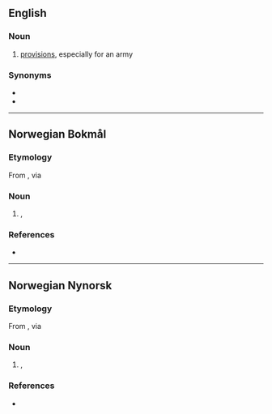 {{also|Proviant}}

==English==

===Noun===
{{en-noun|-}}

# {{lb|en|Scotland}} [[provisions]], especially for an army

===Synonyms===
* {{l|en|provand}}
* {{l|en|provant}}

----

==Norwegian Bokmål==
{{wikipedia|lang=no}}

===Etymology===
From {{der|nb|it|provianda}}, via {{der|nb|de|Proviant}}

===Noun===
{{nb-noun-m1}}

# {{l|en|provisions}}, {{l|en|supplies}} {{q|of food, drink etc.}}

===References===
* {{R:The Bokmål Dictionary}}

----

==Norwegian Nynorsk==

===Etymology===
From {{etyl|it|nn}} {{m|it|provianda}}, via {{etyl|de|nn}} {{m|de|Proviant}}

===Noun===
{{nn-noun-m1}}

# {{l|en|provisions}}, {{l|en|supplies}} {{qualifier|of food, drink etc.}}

===References===
* {{R:The Nynorsk Dictionary}}